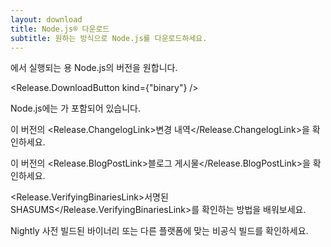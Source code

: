 ```yaml
---
layout: download
title: Node.js® 다운로드
subtitle: 원하는 방식으로 Node.js를 다운로드하세요.
---
```


<section>
<Release.BitnessDropdown />에서 실행되는 <Release.OperatingSystemDropdown />용 Node.js의 <Release.VersionDropdown /> 버전을 원합니다.

<Release.DownloadButton kind={"binary"} />
</section>

<section>
Node.js에는 <Release.NpmLink />가 포함되어 있습니다.

이 버전의 <Release.ChangelogLink>변경 내역</Release.ChangelogLink>을 확인하세요.

이 버전의 <Release.BlogPostLink>블로그 게시물</Release.BlogPostLink>을 확인하세요.

<Release.VerifyingBinariesLink>서명된 SHASUMS</Release.VerifyingBinariesLink>를 확인하는 방법을 배워보세요.

<LinkWithArrow href="https://nodejs.org/download/nightly/">Nightly</LinkWithArrow> 사전 빌드된 바이너리 또는 다른 플랫폼에 맞는 <LinkWithArrow href="https://unofficial-builds.nodejs.org/download/">비공식 빌드</LinkWithArrow>를 확인하세요.
</section>
